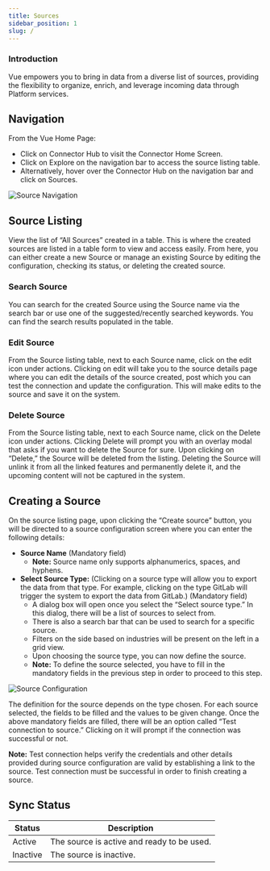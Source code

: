 ```yaml
---
title: Sources
sidebar_position: 1
slug: /
---
```


### Introduction
Vue empowers you to bring in data from a diverse list of sources, providing the flexibility to organize, enrich, and leverage incoming data through Platform services.

## Navigation
From the Vue Home Page:
- Click on Connector Hub to visit the Connector Home Screen.
- Click on Explore on the navigation bar to access the source listing table.
- Alternatively, hover over the Connector Hub on the navigation bar and click on Sources.

<div className="image-container">
  <img src="https://d1r1e7xjkfj7nz.cloudfront.net/connect1b.png" alt="Source Navigation" title="Source Navigation" />
</div>

## Source Listing
View the list of “All Sources” created in a table. This is where the created sources are listed in a table form to view and access easily. From here, you can either create a new Source or manage an existing Source by editing the configuration, checking its status, or deleting the created source.

### Search Source
You can search for the created Source using the Source name via the search bar or use one of the suggested/recently searched keywords. You can find the search results populated in the table.

### Edit Source
From the Source listing table, next to each Source name, click on the edit icon under actions. Clicking on edit will take you to the source details page where you can edit the details of the source created, post which you can test the connection and update the configuration. This will make edits to the source and save it on the system.

### Delete Source
From the Source listing table, next to each Source name, click on the Delete icon under actions. Clicking Delete will prompt you with an overlay modal that asks if you want to delete the Source for sure. Upon clicking on “Delete,” the Source will be deleted from the listing. Deleting the Source will unlink it from all the linked features and permanently delete it, and the upcoming content will not be captured in the system.

## Creating a Source
On the source listing page, upon clicking the “Create source” button, you will be directed to a source configuration screen where you can enter the following details:

- **Source Name** (Mandatory field)
  - **Note:** Source name only supports alphanumerics, spaces, and hyphens.
- **Select Source Type:** (Clicking on a source type will allow you to export the data from that type. For example, clicking on the type GitLab will trigger the system to export the data from GitLab.) (Mandatory field)
  - A dialog box will open once you select the “Select source type.” In this dialog, there will be a list of sources to select from.
  - There is also a search bar that can be used to search for a specific source.
  - Filters on the side based on industries will be present on the left in a grid view.
  - Upon choosing the source type, you can now define the source.
  - **Note:** To define the source selected, you have to fill in the mandatory fields in the previous step in order to proceed to this step.

<div className="image-container">
  <img src="https://d1r1e7xjkfj7nz.cloudfront.net/connect2b.png" alt="Source Configuration" title="Source Configuration" />
</div>

The definition for the source depends on the type chosen. For each source selected, the fields to be filled and the values to be given change. Once the above mandatory fields are filled, there will be an option called “Test connection to source.” Clicking on it will prompt if the connection was successful or not.

**Note:** Test connection helps verify the credentials and other details provided during source configuration are valid by establishing a link to the source. Test connection must be successful in order to finish creating a source.

## Sync Status
| Status  | Description                                   |
|---------|-----------------------------------------------|
| Active  | The source is active and ready to be used.    |
| Inactive| The source is inactive.                       |

